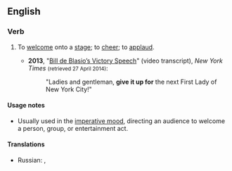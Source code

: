 ==English==

===Verb===
{{head|en|verb|head=[[give]] [[it]] [[up]]}} 

# {{context|usually|followed by {{term|for}}|lang=en}} To [[welcome]] onto a [[stage]]; to [[cheer]]; to [[applaud]].
#* '''2013''', "[http://www.nytimes.com/2013/11/06/nyregion/de-blasios-victory-speech.html Bill de Blasio’s Victory Speech]" (video transcript), ''New York Times'' <small>(retrieved 27 April 2014)</small>:
#*: "Ladies and gentleman, '''give it up for''' the next First Lady of New York City!"

====Usage notes====
* Usually used in the [[imperative mood]], directing an audience to welcome a person, group, or entertainment act.

====Translations====
{{trans-top|to welcome onto a stage}}
* Russian: {{t|ru|встреча́йте}}, {{t|ru|поприве́тствуйте}}
{{trans-mid}}
{{trans-bottom}}